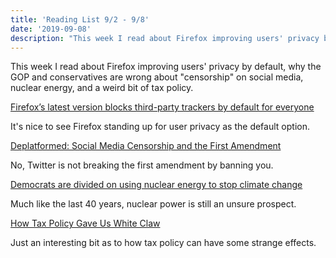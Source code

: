 ```yaml
---
title: 'Reading List 9/2 - 9/8'
date: '2019-09-08'
description: "This week I read about Firefox improving users' privacy by default, why the GOP and conservatives are wrong about 'censorship' on social media, nuclear energy, and a weird bit of tax policy."
---
```


This week I read about Firefox improving users' privacy by default, why the GOP and conservatives are wrong about "censorship" on social media, nuclear energy, and a weird bit of tax policy.

[Firefox’s latest version blocks third-party trackers by default for everyone](https://www.theverge.com/2019/9/3/20848629/firefox-69-block-third-party-tracker-default-enhanced-tracking-protection-android-windows-mac-os)

It's nice to see Firefox standing up for user privacy as the default option.

[Deplatformed: Social Media Censorship and the First Amendment](https://legaltalknetwork.com/podcasts/make-no-law/2019/08/deplatformed-social-media-censorship-and-the-first-amendment/)

No, Twitter is not breaking the first amendment by banning you.

[Democrats are divided on using nuclear energy to stop climate change](https://www.theverge.com/2019/9/5/20850763/climate-change-cnn-town-hall-democrat-candidates-nuclear-energy-2020-elections)

Much like the last 40 years, nuclear power is still an unsure prospect.

[How Tax Policy Gave Us White Claw](https://nymag.com/intelligencer/2019/09/how-tax-policy-gave-us-white-claw.html)

Just an interesting bit as to how tax policy can have some strange effects.
